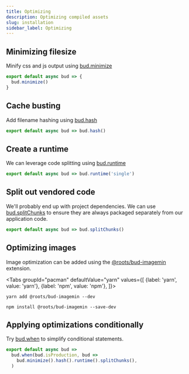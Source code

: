 ```yaml
---
title: Optimizing
description: Optimizing compiled assets
slug: installation
sidebar_label: Optimizing
---
```



## Minimizing filesize

Minify css and js output using [bud.minimize](/docs/bud.minimize)

```js {4} title='bud.config.js'
export default async bud => {
  bud.minimize()
}
```

## Cache busting

Add filename hashing using [bud.hash](/docs/bud.hash)

```js {14} title='bud.config.js'
export default async bud => bud.hash()
```

## Create a runtime

We can leverage code splitting using [bud.runtime](/docs/bud.runtime)

```js {15} title='bud.config.js'
export default async bud => bud.runtime('single')
```

## Split out vendored code

We'll probably end up with project dependencies. We can use [bud.splitChunks](/docs/bud.splitChunks) to ensure
they are always packaged separately from our application code.

```js {16} title='bud.config.js'
export default async bud => bud.splitChunks()
```

## Optimizing images

Image optimization can be added using the [@roots/bud-imagemin](/extensions/bud-imagemin) extension.

<Tabs
  groupId="pacman"
  defaultValue="yarn"
  values={[
    {label: 'yarn', value: 'yarn'},
    {label: 'npm', value: 'npm'},
  ]}>
  <TabItem value="yarn">

    yarn add @roots/bud-imagemin --dev

  </TabItem>
  <TabItem value="npm">

    npm install @roots/bud-imagemin --save-dev

  </TabItem>
</Tabs>

## Applying optimizations conditionally

Try [bud.when](/docs/bud.when) to simplify conditional statements.

```js {13-20} title='bud.config.js'
export default async bud =>
  bud.when(bud.isProduction, bud =>
    bud.minimize().hash().runtime().splitChunks(),
  )
```
